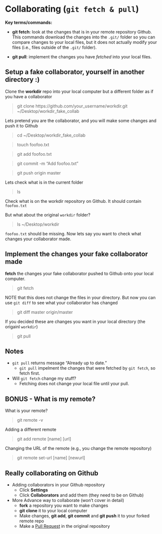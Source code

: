 # Collaborating (`git fetch & pull`)

**Key terms/commands:**

* **git fetch**: look at the changes that is in your remote repository Github. This commands download the changes into the `.git/` folder so you can compare changes to your local files, but it does not actually modify your files (i.e., files outside of the `.git/` folder). 

* **git pull**: implement the changes you have *fetched* into your local files. 


## Setup a fake collaborator, yourself in another directory :) 

Clone the **workdir** repo into your local computer but a different folder as if you have a collaborator

> git clone https://github.com/your_username/workdir.git ~/Desktop/workdir_fake_collab
	
Lets pretend you are the collaborator, and you will make some changes and push it to Github

> cd ~/Desktop/workdir_fake_collab

> touch foofoo.txt

> git add foofoo.txt

> git commit -m "Add foofoo.txt"

> git push origin master


Lets check what is in the current folder 

> ls

Check what is on the workdir repository on Github. It should contain `foofoo.txt`

But what about the original `workdir` folder? 

> ls ~/Desktop/workdir

`foofoo.txt` should be missing. Now lets say you want to check what changes your collaborator made. 

## Implement the changes your fake collaborator made
**fetch** the changes your fake collaborator pushed to Github onto your local computer. 

> git fetch

NOTE that this does not change the files in your directory. But now you can use `git diff` to see what your collaborator has changed

> git diff master origin/master

If you decided these are changes you want in your local directory (the origainl `workdir`)

> git pull

## Notes {-}
* `git pull` returns message "Already up to date."
	+ `git pull` impelment the changes that were fetched by `git fetch`, so fetch first. 
* Will `git fetch` change my stuff? 
	+ Fetching does not change your local file until your pull. 

## BONUS - What is my remote? {-}
What is your remote? 

> git remote -v

Adding a different remote

> git add remote [name] [url]

Changing the URL of the remote (e.g., you change the remote repository)

> git remote set-url [name] [newurl]


## Really collaborating on Github

* Adding collaborators in your Github repository
	+ Click **Settings**
	+ Click **Collaborators** and add them (they need to be on Github)
	
* More Advance way to collaborate (won't cover in detail)
	+ **fork** a repository you want to make changes 
	+ **git clone** it to your local computer
	+ Make changes, **git add**, **git commit** and **git push** it to your forked remote repo
	+ Make a [Pull Request](https://help.github.com/en/articles/creating-a-pull-request) in the original repository